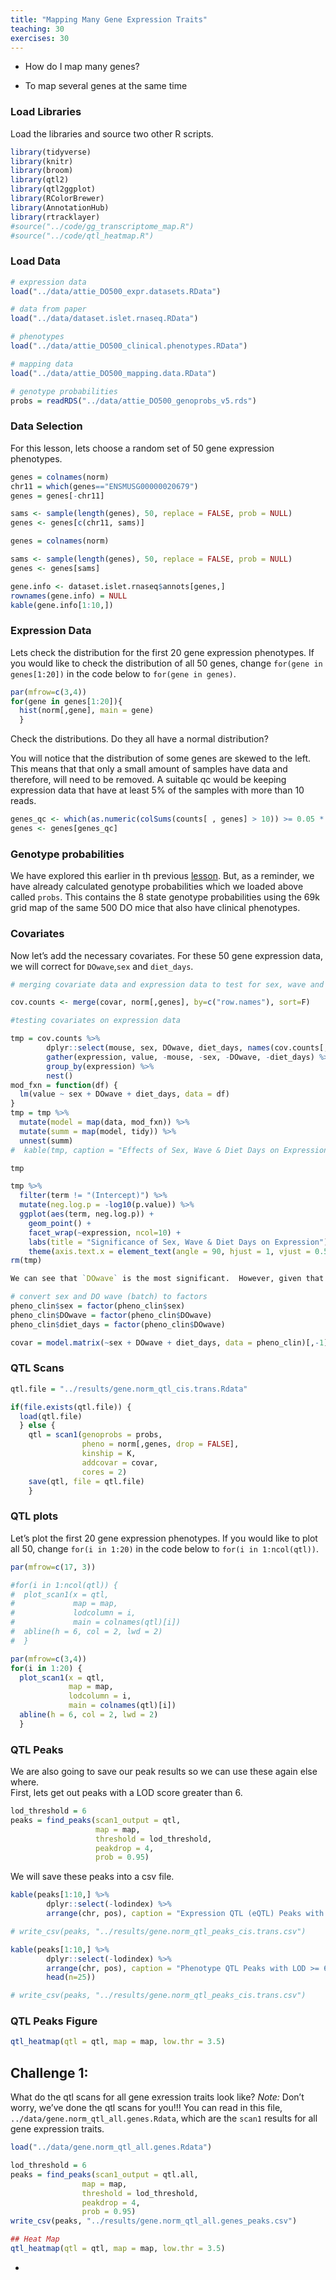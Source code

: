 ```yaml
---
title: "Mapping Many Gene Expression Traits"
teaching: 30
exercises: 30
---
```


:::::::::::::::::::::::::::::::::::::: questions 

- How do I map many genes?

::::::::::::::::::::::::::::::::::::::::::::::::

::::::::::::::::::::::::::::::::::::: objectives

- To map several genes at the same time

::::::::::::::::::::::::::::::::::::::::::::::::

<!-- DMG: Notes from sumner run. 11 hours with 20 cores & 100GB of memory.
11.4 G output file. 69005 rows x 21771 columns. -->

### Load Libraries  

Load the libraries and source two other R scripts.

```r
library(tidyverse)
library(knitr)
library(broom)
library(qtl2)
library(qtl2ggplot)
library(RColorBrewer)
library(AnnotationHub)
library(rtracklayer)
#source("../code/gg_transcriptome_map.R")
#source("../code/qtl_heatmap.R")
```

### Load Data

```r
# expression data
load("../data/attie_DO500_expr.datasets.RData")

# data from paper
load("../data/dataset.islet.rnaseq.RData")

# phenotypes
load("../data/attie_DO500_clinical.phenotypes.RData")

# mapping data
load("../data/attie_DO500_mapping.data.RData")

# genotype probabilities
probs = readRDS("../data/attie_DO500_genoprobs_v5.rds")
```

### Data Selection

For this lesson, lets choose a random set of 50 gene expression phenotypes.

```r
genes = colnames(norm)
chr11 = which(genes=="ENSMUSG00000020679")
genes = genes[-chr11]

sams <- sample(length(genes), 50, replace = FALSE, prob = NULL)
genes <- genes[c(chr11, sams)]
```

```r
genes = colnames(norm)

sams <- sample(length(genes), 50, replace = FALSE, prob = NULL)
genes <- genes[sams]

gene.info <- dataset.islet.rnaseq$annots[genes,]
rownames(gene.info) = NULL
kable(gene.info[1:10,])

```

### Expression Data

Lets check the distribution for the first 20 gene expression phenotypes. If you 
would like to check the distribution of all 50 genes, change 
`for(gene in genes[1:20])` in the code below to `for(gene in genes)`.

```r
par(mfrow=c(3,4))
for(gene in genes[1:20]){
  hist(norm[,gene], main = gene)
  }
```

Check the distributions.  Do they all have a normal distribution?

You will notice that the distribution of some genes are skewed to the left. This 
means that that only a small amount of samples have data and therefore, will 
need to be removed.  A suitable qc would be keeping expression data that have at 
least 5% of the samples with more than 10 reads.

```r

genes_qc <- which(as.numeric(colSums(counts[ , genes] > 10)) >= 0.05 * nrow(counts[,genes]))
genes <- genes[genes_qc]

```

### Genotype probabilities  

We have explored this earlier in th previous [lesson](https://smcclatchy.github.io/eqtl-mapping/review-mapping-steps/index.html#genotype-probabilities).  But, as a reminder, we have already calculated genotype 
probabilities which we loaded above called `probs`.  This contains the 8 state 
genotype probabilities using the 69k grid  map of the same 500 DO mice that also 
have clinical phenotypes. 

### Covariates    

Now let's add the necessary covariates. For these 50 gene expression data, we 
will correct for `DOwave`,`sex` and `diet_days`.

```r

# merging covariate data and expression data to test for sex, wave and diet_days

cov.counts <- merge(covar, norm[,genes], by=c("row.names"), sort=F)

#testing covariates on expression data

tmp = cov.counts %>%
        dplyr::select(mouse, sex, DOwave, diet_days, names(cov.counts[,genes])) %>%
        gather(expression, value, -mouse, -sex, -DOwave, -diet_days) %>%
        group_by(expression) %>%
        nest()
mod_fxn = function(df) {
  lm(value ~ sex + DOwave + diet_days, data = df)
}
tmp = tmp %>%
  mutate(model = map(data, mod_fxn)) %>%
  mutate(summ = map(model, tidy)) %>%
  unnest(summ) 
#  kable(tmp, caption = "Effects of Sex, Wave & Diet Days on Expression")

tmp

tmp %>%
  filter(term != "(Intercept)") %>%
  mutate(neg.log.p = -log10(p.value)) %>%
  ggplot(aes(term, neg.log.p)) +
    geom_point() +
    facet_wrap(~expression, ncol=10) +
    labs(title = "Significance of Sex, Wave & Diet Days on Expression") +
    theme(axis.text.x = element_text(angle = 90, hjust = 1, vjust = 0.5)) +
rm(tmp)

We can see that `DOwave` is the most significant.  However, given that a few are influenced by `sex` and `diet_days`, we will have to correct for those as well. 

```


```r

# convert sex and DO wave (batch) to factors
pheno_clin$sex = factor(pheno_clin$sex)
pheno_clin$DOwave = factor(pheno_clin$DOwave)
pheno_clin$diet_days = factor(pheno_clin$DOwave)

covar = model.matrix(~sex + DOwave + diet_days, data = pheno_clin)[,-1]

```

### QTL Scans

```r

qtl.file = "../results/gene.norm_qtl_cis.trans.Rdata"

if(file.exists(qtl.file)) {
  load(qtl.file)
  } else {
    qtl = scan1(genoprobs = probs, 
                pheno = norm[,genes, drop = FALSE],
                kinship = K, 
                addcovar = covar, 
                cores = 2)
    save(qtl, file = qtl.file)
    }

```

### QTL plots

Let's plot the first 20 gene expression phenotypes.  If you would like to plot 
all 50, change `for(i in 1:20)` in the code below to `for(i in 1:ncol(qtl))`.

```r
par(mfrow=c(17, 3))

#for(i in 1:ncol(qtl)) {
#  plot_scan1(x = qtl, 
#             map = map, 
#             lodcolumn = i, 
#             main = colnames(qtl)[i])
#  abline(h = 6, col = 2, lwd = 2)
#  }
```

```r
par(mfrow=c(3,4))
for(i in 1:20) {
  plot_scan1(x = qtl, 
             map = map, 
             lodcolumn = i, 
             main = colnames(qtl)[i])
  abline(h = 6, col = 2, lwd = 2)
  }
```

### QTL Peaks

We are also going to save our peak results so we can use these again else where.  
First, lets get out peaks with a LOD score greater than 6. 

```r
lod_threshold = 6
peaks = find_peaks(scan1_output = qtl, 
                   map = map, 
                   threshold = lod_threshold, 
                   peakdrop = 4, 
                   prob = 0.95)
```

We will save these peaks into a csv file. 

```r
kable(peaks[1:10,] %>% 
        dplyr::select(-lodindex) %>% 
        arrange(chr, pos), caption = "Expression QTL (eQTL) Peaks with LOD >= 6")

# write_csv(peaks, "../results/gene.norm_qtl_peaks_cis.trans.csv")
```

```r
kable(peaks[1:10,] %>% 
        dplyr::select(-lodindex) %>% 
        arrange(chr, pos), caption = "Phenotype QTL Peaks with LOD >= 6" %>%
        head(n=25))

# write_csv(peaks, "../results/gene.norm_qtl_peaks_cis.trans.csv")
```

### QTL Peaks Figure

```r

qtl_heatmap(qtl = qtl, map = map, low.thr = 3.5)

```

::::::::::::::::::::::::::::::::::::: challenge 

## Challenge 1: 


What do the qtl scans for all gene exression traits look like? *Note:* Don't 
worry, we've done the qtl scans for you!!!
You can read in this file, `../data/gene.norm_qtl_all.genes.Rdata`, which are 
the `scan1` results for all gene expression traits. 

:::::::::::::::::::::::: solution 

```r
load("../data/gene.norm_qtl_all.genes.Rdata")

lod_threshold = 6
peaks = find_peaks(scan1_output = qtl.all, 
                map = map, 
                threshold = lod_threshold, 
                peakdrop = 4, 
                prob = 0.95)
write_csv(peaks, "../results/gene.norm_qtl_all.genes_peaks.csv")

## Heat Map
qtl_heatmap(qtl = qtl, map = map, low.thr = 3.5)

```

:::::::::::::::::::::::::::::::::


::::::::::::::::::::::::::::::::::::::::::::::::


::::::::::::::::::::::::::::::::::::: keypoints 

- 

::::::::::::::::::::::::::::::::::::::::::::::::

